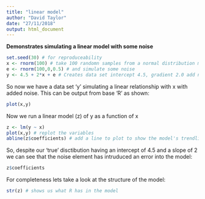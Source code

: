 ```yaml
---
title: "linear model"
author: "David Taylor"
date: "27/11/2018"
output: html_document
---
```


**Demonstrates simulating a linear model with some noise**

```r
set.seed(30) # for reproduceability
x <- rnorm(100) # take 100 randomn samples from a normal distribution mean 0 sd 1 
e <- rnorm(100,0,0.5) # and simulate some noise 
y <- 4.5 + 2*x + e # Creates data set intercept 4.5, gradient 2.0 add noise
```

So now we have a data set 'y' simulating a linear relationship with x with added noise.
This can be output from base 'R' as shown:

```r
plot(x,y)
```

Now we run a linear model (z) of y as a function of x

```r
z <- lm(y ~ x) 
plot(x,y) # replot the variables
abline(z$coefficients) # add a line to plot to show the model's trendline
```

So, despite our 'true' disctibution having an intercept of 4.5 and a slope of 2 
we can see that the noise element has intruduced an error into the model:

```r
z$coefficients
```

For completeness lets take a look at the structure of the model: 

```r
str(z) # shows us what R has in the model
```